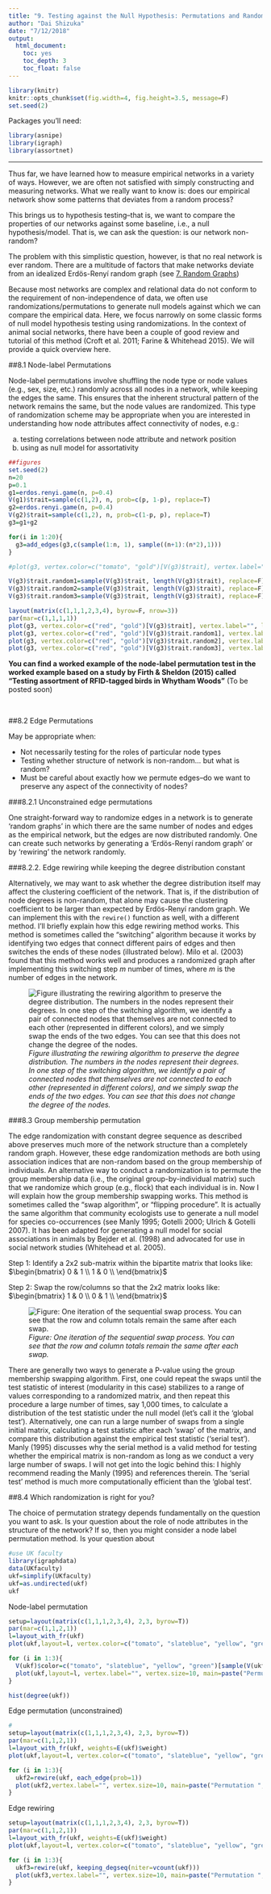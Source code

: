```yaml
---
title: "9. Testing against the Null Hypothesis: Permutations and Randomizations"
author: "Dai Shizuka"
date: "7/12/2018"
output: 
  html_document:
    toc: yes
    toc_depth: 3
    toc_float: false
---
```


```r
library(knitr)
knitr::opts_chunk$set(fig.width=4, fig.height=3.5, message=F) 
set.seed(2)
```

Packages you'll need:
```r
library(asnipe)
library(igraph)
library(assortnet)
```

-----

Thus far, we have learned how to measure empirical networks in a variety of ways. However, we are often not satisfied with simply constructing and measuring networks. What we really want to know is: does our empirical network show some patterns that deviates from a random process? 

This brings us to hypothesis testing--that is, we want to compare the properties of our networks against some baseline, i.e., a null hypothesis/model. That is, we can ask the question: is our network non-random? 

The problem with this simplistic question, however, is that no real network is ever random. There are a multitude of factors that make networks deviate from an idealized Erdös-Renyí random graph (see [7. Random Graphs](07_randomnets.html)) 

Because most networks are complex and relational data do not conform to the requirement of non-independence of data, we often use randomizations/permutations to generate null models against which we can compare the empirical data. Here, we focus narrowly on some classic forms of null model hypothesis testing using randomizations. In the context of animal social networks, there have been a couple of good review and tutorial of this method (Croft et al. 2011; Farine & Whitehead 2015). We will provide a quick overview here.

##8.1 Node-label Permutations

Node-label permutations involve shuffling the node type or node values (e.g., sex, size, etc.) randomly across all nodes in a network, while keeping the edges the same. This ensures that the inherent structural pattern of the network remains the same, but the node values are randomized. This type of randomization scheme may be appropriate when you are interested in understanding how node attributes affect connectivity of nodes, e.g.:

(a) testing correlations between node attribute and network position 
(b) using as null model for assortativity

```r
##figures
set.seed(2)
n=20
p=0.1
g1=erdos.renyi.game(n, p=0.4)
V(g1)$trait=sample(c(1,2), n, prob=c(p, 1-p), replace=T)
g2=erdos.renyi.game(n, p=0.4)
V(g2)$trait=sample(c(1,2), n, prob=c(1-p, p), replace=T)
g3=g1+g2

for(i in 1:20){
  g3=add_edges(g3,c(sample(1:n, 1), sample((n+1):(n*2),1)))
}

#plot(g3, vertex.color=c("tomato", "gold")[V(g3)$trait], vertex.label="", layout=layout_in_circle(g3), edge.color="black")

V(g3)$trait.random1=sample(V(g3)$trait, length(V(g3)$trait), replace=F)
V(g3)$trait.random2=sample(V(g3)$trait, length(V(g3)$trait), replace=F)
V(g3)$trait.random3=sample(V(g3)$trait, length(V(g3)$trait), replace=F)
```
```r
layout(matrix(c(1,1,1,2,3,4), byrow=F, nrow=3))
par(mar=c(1,1,1,1))
plot(g3, vertex.color=c("red", "gold")[V(g3)$trait], vertex.label="", layout=layout_in_circle(g3), edge.color="black")
plot(g3, vertex.color=c("red", "gold")[V(g3)$trait.random1], vertex.label="", layout=layout_in_circle(g3), edge.color="black")
plot(g3, vertex.color=c("red", "gold")[V(g3)$trait.random2], vertex.label="", layout=layout_in_circle(g3), edge.color="black")
plot(g3, vertex.color=c("red", "gold")[V(g3)$trait.random3], vertex.label="", layout=layout_in_circle(g3), edge.color="black")
```


**You can find a worked example of the node-label permutation test in the worked example based on a study by Firth & Sheldon (2015) called “Testing assortment of RFID-tagged birds in Whytham Woods”** (To be posted soon)

<br>


##8.2 Edge Permutations

May be appropriate when:

* Not necessarily testing for the roles of particular node types
* Testing whether structure of network is non-random... but what is random?
* Must be careful about exactly how we permute edges--do we want to preserve any aspect of the connectivity of nodes?

###8.2.1 Unconstrained edge permutations

One straight-forward way to randomize edges in a network is to generate ‘random graphs’ in which there are the same number of nodes and edges as the empirical network, but the edges are now distributed randomly. One can create such networks by generating a ‘Erdös-Renyí random graph’ or by ‘rewiring’ the network randomly.

###8.2.2. Edge rewiring while keeping the degree distribution constant

Alternatively, we may want to ask whether the degree distribution itself may affect the clustering coefficient of the network. That is, if the distribution of node degrees is non-random, that alone may cause the clustering coefficient to be larger than expected by Erdös-Renyí random graph. We can implement this with the `rewire()` function as well, with a different method.
I’ll briefly explain how this edge rewiring method works. This method is sometimes called the “switching” algorithm because it works by identifying two edges that connect different pairs of edges and then switches the ends of these nodes (illustrated below). Milo et al. (2003) found that this method works well and produces a randomized graph after implementing this switching step $m$ number of times, where $m$ is the number of edges in the network.

![*Figure illustrating the rewiring algorithm to preserve the degree distribution. The numbers in the nodes represent their degrees. In one step of the switching algorithm, we identify a pair of connected nodes that themselves are not connected to each other (represented in different colors), and we simply swap the ends of the two edges. You can see that this does not change the degree of the nodes.*](./assets/images/rewire.png)

###8.3 Group membership permutation

The edge randomization with constant degree sequence as described above preserves much more of the network structure than a completely random graph. However, these edge randomization methods are both using association indices that are non-random based on the group membership of individuals. An alternative way to conduct a randomization is to permute the group membership data (i.e., the original group-by-individual matrix) such that we randomize which group (e.g., flock) that each individual is in. Now I will explain how the group membership swapping works. This method is sometimes called the “swap algorithm”, or “flipping procedure”. It is actually the same algorithm that community ecologists use to generate a null model for species co-occurrences (see Manly 1995; Gotelli 2000; Ulrich & Gotelli 2007). It has been adapted for generating a null model for social associations in animals by Bejder et al. (1998) and advocated for use in social network studies (Whitehead et al. 2005).


Step 1: Identify a 2x2 sub-matrix within the bipartite matrix that looks like:
$\begin{bmatrix} 0 & 1 \\ 1 & 0 \\ \end{bmatrix}$

Step 2: Swap the row/columns so that the 2x2 matrix looks like:
$\begin{bmatrix} 1 & 0 \\ 0 & 1 \\ \end{bmatrix}$

![*Figure: One iteration of the sequential swap process. You can see that the row and column totals remain the same after each swap.*](./assets/images/swap.png)

There are generally two ways to generate a P-value using the group membership swapping algorithm. First, one could repeat the swaps until the test statistic of interest (modularity in this case) stabilizes to a range of values corresponding to a randomized matrix, and then repeat this procedure a large number of times, say 1,000 times, to calculate a distribution of the test statistic under the null model (let’s call it the ‘global test’). Alternatively, one can run a large number of swaps from a single initial matrix, calculating a test statistic after each ‘swap’ of the matrix, and compare this distribution against the empirical test statistic (‘serial test’). Manly (1995) discusses why the serial method is a valid method for testing whether the empirical matrix is non-random as long as we conduct a very large number of swaps. I will not get into the logic behind this: I highly recommend reading the Manly (1995) and references therein. The ‘serial test’ method is much more computationally efficient than the ‘global test’.

##8.4 Which randomization is right for you?

The choice of permutation strategy depends fundamentally on the question you want to ask. 
Is your question about the role of node attributes in the structure of the network? If so, then you might consider a node label permutation method. 
Is your question about 


```r
#use UK faculty
library(igraphdata)
data(UKfaculty)
ukf=simplify(UKfaculty)
ukf=as.undirected(ukf)
ukf
```
Node-label permutation
```r
setup=layout(matrix(c(1,1,1,2,3,4), 2,3, byrow=T))
par(mar=c(1,1,2,1))
l=layout_with_fr(ukf)
plot(ukf,layout=l, vertex.color=c("tomato", "slateblue", "yellow", "green")[V(ukf)$Group], vertex.label="", vertex.size=10, main=list("original", cex=2))

for (i in 1:3){
  V(ukf)$color=c("tomato", "slateblue", "yellow", "green")[sample(V(ukf)$Group, vcount(ukf),  replace=F)]
  plot(ukf,layout=l, vertex.label="", vertex.size=10, main=paste("Permutation ", i, sep=""))
}

hist(degree(ukf))

```
Edge permutation (unconstrained)
```r
#
setup=layout(matrix(c(1,1,1,2,3,4), 2,3, byrow=T))
par(mar=c(1,1,2,1))
l=layout_with_fr(ukf, weights=E(ukf)$weight)
plot(ukf,layout=l, vertex.color=c("tomato", "slateblue", "yellow", "green")[V(ukf)$Group], vertex.label="", vertex.size=10, main=list("original", cex=2), edge.width=E(ukf)$weight/5)

for (i in 1:3){
  ukf2=rewire(ukf, each_edge(prob=1))
  plot(ukf2,vertex.label="", vertex.size=10, main=paste("Permutation ", i, sep=""))
}
```

Edge rewiring
```r

setup=layout(matrix(c(1,1,1,2,3,4), 2,3, byrow=T))
par(mar=c(1,1,2,1))
l=layout_with_fr(ukf, weights=E(ukf)$weight)
plot(ukf,layout=l, vertex.color=c("tomato", "slateblue", "yellow", "green")[V(ukf)$Group], vertex.label="", vertex.size=10, main=list("original", cex=2), edge.width=E(ukf)$weight/5)

for (i in 1:3){
  ukf3=rewire(ukf, keeping_degseq(niter=vcount(ukf)))
  plot(ukf3,vertex.label="", vertex.size=10, main=paste("Permutation ", i, sep=""))
}
```
